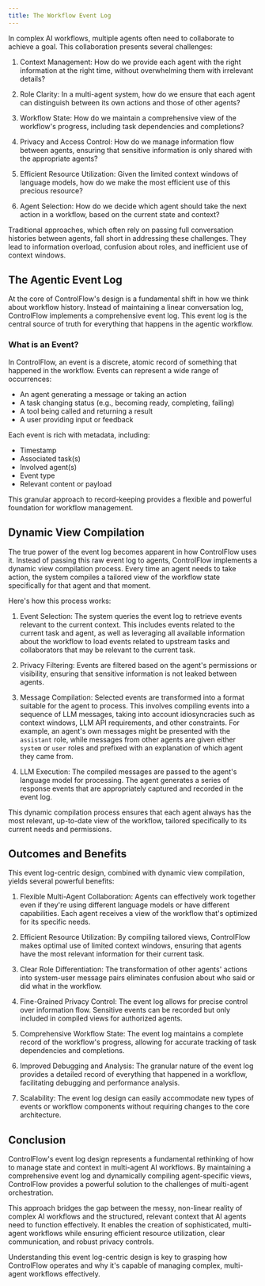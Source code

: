 ```yaml
---
title: The Workflow Event Log
---
```


In complex AI workflows, multiple agents often need to collaborate to achieve a goal. This collaboration presents several challenges:

1. Context Management: How do we provide each agent with the right information at the right time, without overwhelming them with irrelevant details?

2. Role Clarity: In a multi-agent system, how do we ensure that each agent can distinguish between its own actions and those of other agents?

3. Workflow State: How do we maintain a comprehensive view of the workflow's progress, including task dependencies and completions?

4. Privacy and Access Control: How do we manage information flow between agents, ensuring that sensitive information is only shared with the appropriate agents?

5. Efficient Resource Utilization: Given the limited context windows of language models, how do we make the most efficient use of this precious resource?

6. Agent Selection: How do we decide which agent should take the next action in a workflow, based on the current state and context?

Traditional approaches, which often rely on passing full conversation histories between agents, fall short in addressing these challenges. They lead to information overload, confusion about roles, and inefficient use of context windows.

## The Agentic Event Log

At the core of ControlFlow's design is a fundamental shift in how we think about workflow history. Instead of maintaining a linear conversation log, ControlFlow implements a comprehensive event log. This event log is the central source of truth for everything that happens in the agentic workflow.

### What is an Event?

In ControlFlow, an event is a discrete, atomic record of something that happened in the workflow. Events can represent a wide range of occurrences:

- An agent generating a message or taking an action
- A task changing status (e.g., becoming ready, completing, failing)
- A tool being called and returning a result
- A user providing input or feedback

Each event is rich with metadata, including:

- Timestamp
- Associated task(s)
- Involved agent(s)
- Event type
- Relevant content or payload

This granular approach to record-keeping provides a flexible and powerful foundation for workflow management.

## Dynamic View Compilation

The true power of the event log becomes apparent in how ControlFlow uses it. Instead of passing this raw event log to agents, ControlFlow implements a dynamic view compilation process. Every time an agent needs to take action, the system compiles a tailored view of the workflow state specifically for that agent and that moment.

Here's how this process works:

1. Event Selection: The system queries the event log to retrieve events relevant to the current context. This includes events related to the current task and agent, as well as leveraging all available information about the workflow to load events related to upstream tasks and collaborators that may be relevant to the current task.

2. Privacy Filtering: Events are filtered based on the agent's permissions or visibility, ensuring that sensitive information is not leaked between agents.

3. Message Compilation: Selected events are transformed into a format suitable for the agent to process. This involves compiling events into a sequence of LLM messages, taking into account idiosyncracies such as context windows, LLM API requirements, and other constraints. For example, an agent's own messages might be presented with the `assistant` role, while messages from other agents are given either `system` or `user` roles and prefixed with an explanation of which agent they came from. 

4. LLM Execution: The compiled messages are passed to the agent's language model for processing. The agent generates a series of response events that are appropriately captured and recorded in the event log.

This dynamic compilation process ensures that each agent always has the most relevant, up-to-date view of the workflow, tailored specifically to its current needs and permissions.

## Outcomes and Benefits

This event log-centric design, combined with dynamic view compilation, yields several powerful benefits:

1. Flexible Multi-Agent Collaboration: Agents can effectively work together even if they're using different language models or have different capabilities. Each agent receives a view of the workflow that's optimized for its specific needs.

2. Efficient Resource Utilization: By compiling tailored views, ControlFlow makes optimal use of limited context windows, ensuring that agents have the most relevant information for their current task.

3. Clear Role Differentiation: The transformation of other agents' actions into system-user message pairs eliminates confusion about who said or did what in the workflow.

4. Fine-Grained Privacy Control: The event log allows for precise control over information flow. Sensitive events can be recorded but only included in compiled views for authorized agents.

5. Comprehensive Workflow State: The event log maintains a complete record of the workflow's progress, allowing for accurate tracking of task dependencies and completions.

6. Improved Debugging and Analysis: The granular nature of the event log provides a detailed record of everything that happened in a workflow, facilitating debugging and performance analysis.

7. Scalability: The event log design can easily accommodate new types of events or workflow components without requiring changes to the core architecture.

## Conclusion

ControlFlow's event log design represents a fundamental rethinking of how to manage state and context in multi-agent AI workflows. By maintaining a comprehensive event log and dynamically compiling agent-specific views, ControlFlow provides a powerful solution to the challenges of multi-agent orchestration.

This approach bridges the gap between the messy, non-linear reality of complex AI workflows and the structured, relevant context that AI agents need to function effectively. It enables the creation of sophisticated, multi-agent workflows while ensuring efficient resource utilization, clear communication, and robust privacy controls.

Understanding this event log-centric design is key to grasping how ControlFlow operates and why it's capable of managing complex, multi-agent workflows effectively.